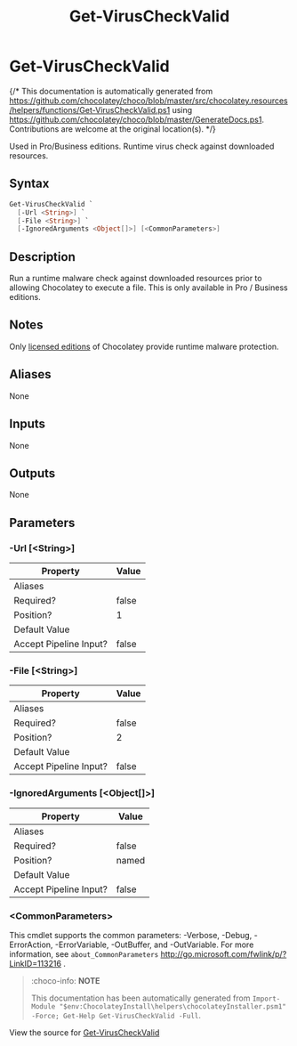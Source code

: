 ﻿---
order: 130
xref: get-viruscheckvalid
title: Get-VirusCheckValid
description: Information on Get-VirusCheckValid function
---

# Get-VirusCheckValid

{/* This documentation is automatically generated from https://github.com/chocolatey/choco/blob/master/src/chocolatey.resources/helpers/functions/Get-VirusCheckValid.ps1 using https://github.com/chocolatey/choco/blob/master/GenerateDocs.ps1. Contributions are welcome at the original location(s). */}

Used in Pro/Business editions. Runtime virus check against downloaded
resources.

## Syntax

~~~powershell
Get-VirusCheckValid `
  [-Url <String>] `
  [-File <String>] `
  [-IgnoredArguments <Object[]>] [<CommonParameters>]
~~~

## Description

Run a runtime malware check against downloaded resources prior to
allowing Chocolatey to execute a file. This is only available
in Pro / Business editions.

## Notes

Only [licensed editions](https://chocolatey.org/compare) of Chocolatey provide runtime malware protection.

## Aliases

None

## Inputs

None

## Outputs

None

## Parameters

###  -Url [&lt;String&gt;]
Property               | Value
---------------------- | -----
Aliases                | 
Required?              | false
Position?              | 1
Default Value          | 
Accept Pipeline Input? | false
 
###  -File [&lt;String&gt;]
Property               | Value
---------------------- | -----
Aliases                | 
Required?              | false
Position?              | 2
Default Value          | 
Accept Pipeline Input? | false
 
###  -IgnoredArguments [&lt;Object[]&gt;]
Property               | Value
---------------------- | -----
Aliases                | 
Required?              | false
Position?              | named
Default Value          | 
Accept Pipeline Input? | false
 
### &lt;CommonParameters&gt;

This cmdlet supports the common parameters: -Verbose, -Debug, -ErrorAction, -ErrorVariable, -OutBuffer, and -OutVariable. For more information, see `about_CommonParameters` http://go.microsoft.com/fwlink/p/?LinkID=113216 .



<Xref title="Function Reference" value="powershell-reference" />

> :choco-info: **NOTE**
>
> This documentation has been automatically generated from `Import-Module "$env:ChocolateyInstall\helpers\chocolateyInstaller.psm1" -Force; Get-Help Get-VirusCheckValid -Full`.

View the source for [Get-VirusCheckValid](https://github.com/chocolatey/choco/blob/master/src/chocolatey.resources/helpers/functions/Get-VirusCheckValid.ps1)

